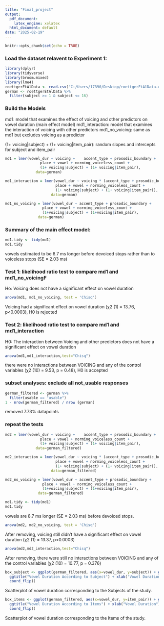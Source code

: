 ---
title: "Final_project"
output:
  pdf_document:
    latex_engine: xelatex
  html_document: default
date: "2025-02-19"
---

```{r setup, include=FALSE}
knitr::opts_chunk$set(echo = TRUE)
```

### Load the dataset relavent to Experiment 1:

```{r}
library(dplyr)
library(tidyverse)
library(broom.mixed)
library(lme4)
roettgerEtAlData <- read.csv("C:/Users/17390/Desktop/roettgerEtAlData.csv")
german <- roettgerEtAlData %>% 
  filter(subject >= 1 & subject <= 16)
```

### Build the Models
md1: model that examines the effect of voicing and other predictors on vowel duration (main effect model)
md1_interaction: model that examines the interaction of voicing with other predictors
md1_no_voicing: same as md1 but excludes voicing as a predictor

(1+ voicing|subject) + (1+ voicing|item_pair): random slopes and intercepts for subject and item_pair

```{r}
md1 = lmer(vowel_dur ~ voicing +	accent_type + prosodic_boundary +	
                place + vowel + norming_voiceless_count +
                (1+ voicing|subject) + (1+ voicing|item_pair),
              data=german)

md1_interaction = lmer(vowel_dur ~ voicing * (accent_type + prosodic_boundary +	
                       place + vowel + norming_voiceless_count +
                       (1+ voicing|subject) + (1+ voicing|item_pair)),
                     data=german)

md1_no_voicing = lmer(vowel_dur ~ accent_type + prosodic_boundary +
                 place + vowel + norming_voiceless_count + 		
                 (1+voicing|subject) + (1+voicing|item_pair),
               data=german)
```


### Summary of the main effect model:

```{r}
md1.tidy <- tidy(md1)
md1.tidy
```
vowels estimated to be 8.7 ms longer before devoiced stops rather than to voiceless stops (SE = 2.03 ms)

### Test 1: likelihood ratio test to compare md1 and md1_no_voicingF
Ho: Voicing does not have a significant effect on vowel duration

```{r}
anova(md1, md1_no_voicing, test = 'Chisq')
```
Voicing had a significant effect on vowel duration (χ2 (1) = 13.76, p<0.0003), H0 is rejected


### Test 2: likelihood ratio test to compare md1 and md1_interaction
H0: The interaction between Voicing and other predictors does not have a significant effect on vowel duration
```{r}
anova(md1,md1_interaction,test="Chisq")
```
there were no interactions between VOICING and any of the control variables (χ2 (10) = 9.53, p = 0.48), H0 is accepted


### subset analyses:  exclude all not_usable responses
```{r}
german_filtered <- german %>% 
  filter(usable == "usable")
1 - nrow(german_filtered) / nrow (german)
```
removed 7.73% datapoints

### repeat the tests
```{r}
md2 = lmer(vowel_dur ~ voicing +	accent_type + prosodic_boundary +	
                place + vowel + norming_voiceless_count +
                (1+ voicing|subject) + (1+ voicing|item_pair),
              data=german_filtered)

md2_interaction = lmer(vowel_dur ~ voicing * (accent_type + prosodic_boundary +	
                       place + vowel + norming_voiceless_count +
                       (1+ voicing|subject) + (1+ voicing|item_pair)),
                     data=german_filtered)

md2_no_voicing = lmer(vowel_dur ~ accent_type + prosodic_boundary +
                 place + vowel + norming_voiceless_count + 		
                 (1+voicing|subject) + (1+voicing|item_pair),
               data=german_filtered)
```


```{r}
md1.tidy <- tidy(md1)
md1.tidy
```
vowels are 8.7 ms longer (SE = 2.03 ms) before devoiced stops.

```{r}
anova(md2, md2_no_voicing, test = 'Chisq')
```
After removing, voicing still didn't have a significant effect on vowel duration (χ2 (1) = 13.37, p<0.0003)

```{r}
anova(md2,md2_interaction,test="Chisq")
```
After removing, there were still no interactions between VOICING and any of the control variables (χ2 (10) = 10.77, p = 0.376)

```{r}
box_subject <- ggplot(german_filtered, aes(x=vowel_dur, y=subject)) + geom_point(color="darkred") + 
  ggtitle("Vowel Duration According to Subject") + xlab("Vowel Duration") + ylab("Subject") + 
  coord_flip()
```
Scatterplot of vowel duration corresponding to the Subjects of the study.

```{r}
box_items <- ggplot(german_filtered, aes(x=vowel_dur, y=item_pair)) + geom_point(color="darkblue") + 
  ggtitle("Vowel Duration According to Items") + xlab("Vowel Duration") + ylab("Items") +
  coord_flip()
```
Scatterplot of vowel duration corresponding to the Items of the study.

